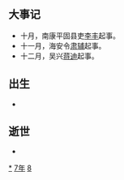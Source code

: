 {{yearTOC|287|西晋'''[[太康_(司馬炎)|太康]]八年'''}}

== 大事记 ==
*十月，南康平固县吏[[李丰|李丰]]起事。
*十一月，海安令[[肃辅|肃辅]]起事。
*十二月，吴兴[[蒋迪|蒋迪]]起事。

== 出生 ==
*

== 逝世 ==
{{Wikisource year mention}}
*

[[Category:287年|*]]
[[Category:280年代|7年]]
[[Category:3世纪各年|8]]